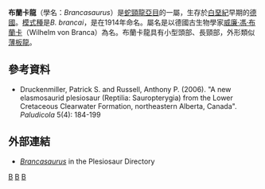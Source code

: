 {{Automatic taxobox
| taxon = Brancasaurus
| fossil_range = [[白堊紀|白堊紀]]贝里亚阶
| image = Brancasaurus.jpg
| image_caption = 布蘭卡龍的頭骨(背面、側面)
| authority = Wegner, 1914
| subdivision_ranks = [[種|種]]
| subdivision =
*布氏布蘭卡龍 ''Brancasaurus brancai'' <small>([[模式種|模式種]])</small> <small>Wegner, 1914</small>
}}
'''布蘭卡龍'''（學名：''Brancasaurus''）是[[蛇頸龍亞目|蛇頸龍亞目]]的一屬，生存於[[白堊紀|白堊紀]]早期的[[德國|德國]]。[[模式種|模式種]]是''B. brancai''，是在1914年命名。屬名是以德國古生物學家[[威廉·馮·布蘭卡|威廉·馮·布蘭卡]]（Wilhelm von Branca）為名。布蘭卡龍具有小型頭部、長頸部，外形類似[[薄板龍|薄板龍]]。

==參考資料==
* Druckenmiller, Patrick S. and Russell, Anthony P. (2006). "A new elasmosaurid plesiosaur (Reptilia: Sauropterygia) from the Lower Cretaceous Clearwater Formation, northeastern Alberta, Canada". ''Paludicola'' 5(4): 184-199

==外部連結==
* [https://web.archive.org/web/20080509195737/http://www.plesiosauria.com/brancasaurus.html ''Brancasaurus''] in the Plesiosaur Directory
{{蛇頸龍目|C.}}
{{Taxonbar|from=Q2462014}}

[[Category:蛇頸龍亞目|B]]
[[Category:白堊紀爬行動物|B]]
[[Category:1914年描述的分类群|B]]